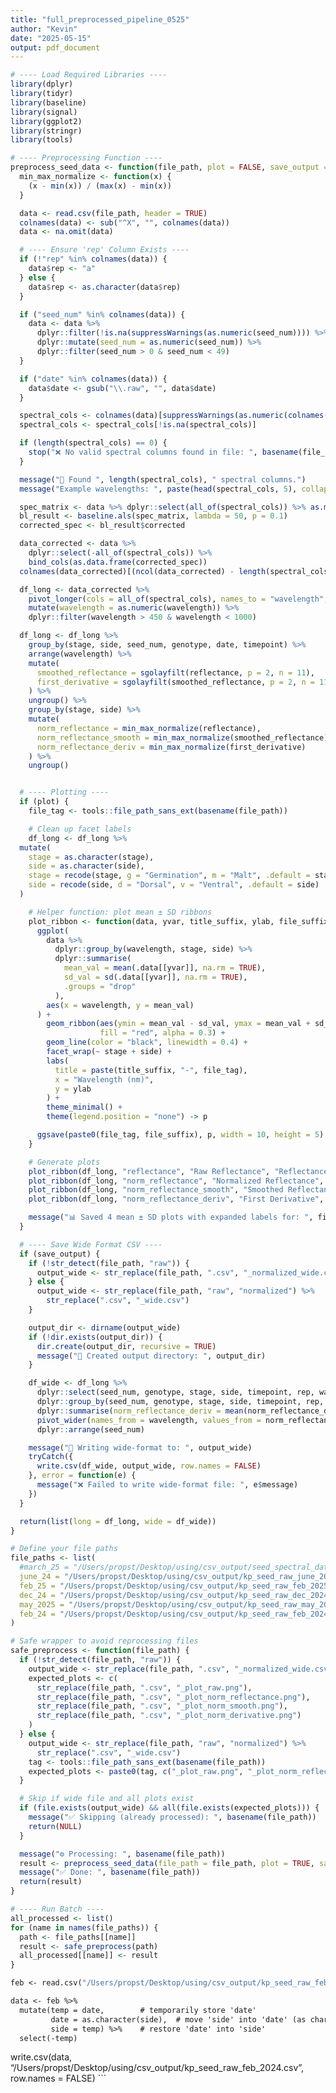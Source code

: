 ```yaml
---
title: "full_preprocessed_pipeline_0525"
author: "Kevin"
date: "2025-05-15"
output: pdf_document
---
```

```r

# ---- Load Required Libraries ----
library(dplyr)
library(tidyr)
library(baseline)
library(signal)
library(ggplot2)
library(stringr)
library(tools)

# ---- Preprocessing Function ----
preprocess_seed_data <- function(file_path, plot = FALSE, save_output = TRUE) {
  min_max_normalize <- function(x) {
    (x - min(x)) / (max(x) - min(x))
  }

  data <- read.csv(file_path, header = TRUE)
  colnames(data) <- sub("^X", "", colnames(data))
  data <- na.omit(data)

  # ---- Ensure 'rep' Column Exists ----
  if (!"rep" %in% colnames(data)) {
    data$rep <- "a"
  } else {
    data$rep <- as.character(data$rep)
  }

  if ("seed_num" %in% colnames(data)) {
    data <- data %>%
      dplyr::filter(!is.na(suppressWarnings(as.numeric(seed_num)))) %>%
      dplyr::mutate(seed_num = as.numeric(seed_num)) %>%
      dplyr::filter(seed_num > 0 & seed_num < 49)
  }

  if ("date" %in% colnames(data)) {
    data$date <- gsub("\\.raw", "", data$date)
  }

  spectral_cols <- colnames(data)[suppressWarnings(as.numeric(colnames(data))) > 390]
  spectral_cols <- spectral_cols[!is.na(spectral_cols)]

  if (length(spectral_cols) == 0) {
    stop("❌ No valid spectral columns found in file: ", basename(file_path))
  }

  message("🧪 Found ", length(spectral_cols), " spectral columns.")
  message("Example wavelengths: ", paste(head(spectral_cols, 5), collapse = ", "))

  spec_matrix <- data %>% dplyr::select(all_of(spectral_cols)) %>% as.matrix()
  bl_result <- baseline.als(spec_matrix, lambda = 50, p = 0.1)
  corrected_spec <- bl_result$corrected

  data_corrected <- data %>%
    dplyr::select(-all_of(spectral_cols)) %>%
    bind_cols(as.data.frame(corrected_spec))
  colnames(data_corrected)[(ncol(data_corrected) - length(spectral_cols) + 1):ncol(data_corrected)] <- spectral_cols

  df_long <- data_corrected %>%
    pivot_longer(cols = all_of(spectral_cols), names_to = "wavelength", values_to = "reflectance") %>%
    mutate(wavelength = as.numeric(wavelength)) %>%
    dplyr::filter(wavelength > 450 & wavelength < 1000)

  df_long <- df_long %>%
    group_by(stage, side, seed_num, genotype, date, timepoint) %>%
    arrange(wavelength) %>%
    mutate(
      smoothed_reflectance = sgolayfilt(reflectance, p = 2, n = 11),
      first_derivative = sgolayfilt(smoothed_reflectance, p = 2, n = 11, m = 1)
    ) %>%
    ungroup() %>%
    group_by(stage, side) %>%
    mutate(
      norm_reflectance = min_max_normalize(reflectance),
      norm_reflectance_smooth = min_max_normalize(smoothed_reflectance),
      norm_reflectance_deriv = min_max_normalize(first_derivative)
    ) %>%
    ungroup()


  # ---- Plotting ----
  if (plot) {
    file_tag <- tools::file_path_sans_ext(basename(file_path))

    # Clean up facet labels
    df_long <- df_long %>%
  mutate(
    stage = as.character(stage),
    side = as.character(side),
    stage = recode(stage, g = "Germination", m = "Malt", .default = stage),
    side = recode(side, d = "Dorsal", v = "Ventral", .default = side)
  )

    # Helper function: plot mean ± SD ribbons
    plot_ribbon <- function(data, yvar, title_suffix, ylab, file_suffix) {
      ggplot(
        data %>%
          dplyr::group_by(wavelength, stage, side) %>%
          dplyr::summarise(
            mean_val = mean(.data[[yvar]], na.rm = TRUE),
            sd_val = sd(.data[[yvar]], na.rm = TRUE),
            .groups = "drop"
          ),
        aes(x = wavelength, y = mean_val)
      ) +
        geom_ribbon(aes(ymin = mean_val - sd_val, ymax = mean_val + sd_val),
                    fill = "red", alpha = 0.3) +
        geom_line(color = "black", linewidth = 0.4) +
        facet_wrap(~ stage + side) +
        labs(
          title = paste(title_suffix, "-", file_tag),
          x = "Wavelength (nm)",
          y = ylab
        ) +
        theme_minimal() +
        theme(legend.position = "none") -> p

      ggsave(paste0(file_tag, file_suffix), p, width = 10, height = 5)
    }

    # Generate plots
    plot_ribbon(df_long, "reflectance", "Raw Reflectance", "Reflectance", "_plot_raw.png")
    plot_ribbon(df_long, "norm_reflectance", "Normalized Reflectance", "Normalized Reflectance", "_plot_norm_reflectance.png")
    plot_ribbon(df_long, "norm_reflectance_smooth", "Smoothed Reflectance", "Normalized Smoothed", "_plot_norm_smooth.png")
    plot_ribbon(df_long, "norm_reflectance_deriv", "First Derivative", "Normalized Derivative", "_plot_norm_derivative.png")

    message("📊 Saved 4 mean ± SD plots with expanded labels for: ", file_tag)
  }

  # ---- Save Wide Format CSV ----
  if (save_output) {
    if (!str_detect(file_path, "raw")) {
      output_wide <- str_replace(file_path, ".csv", "_normalized_wide.csv")
    } else {
      output_wide <- str_replace(file_path, "raw", "normalized") %>%
        str_replace(".csv", "_wide.csv")
    }

    output_dir <- dirname(output_wide)
    if (!dir.exists(output_dir)) {
      dir.create(output_dir, recursive = TRUE)
      message("📁 Created output directory: ", output_dir)
    }

    df_wide <- df_long %>%
      dplyr::select(seed_num, genotype, stage, side, timepoint, rep, wavelength, norm_reflectance_deriv) %>%
      dplyr::group_by(seed_num, genotype, stage, side, timepoint, rep, wavelength) %>%
      dplyr::summarise(norm_reflectance_deriv = mean(norm_reflectance_deriv, na.rm = TRUE), .groups = "drop") %>%
      pivot_wider(names_from = wavelength, values_from = norm_reflectance_deriv) %>%
      dplyr::arrange(seed_num)

    message("💾 Writing wide-format to: ", output_wide)
    tryCatch({
      write.csv(df_wide, output_wide, row.names = FALSE)
    }, error = function(e) {
      message("❌ Failed to write wide-format file: ", e$message)
    })
  }

  return(list(long = df_long, wide = df_wide))
}

```

```r
# Define your file paths
file_paths <- list(
  #march_25 = "/Users/propst/Desktop/using/csv_output/seed_spectral_data.csv",
  june_24 = "/Users/propst/Desktop/using/csv_output/kp_seed_raw_june_2024.csv",
  feb_25 = "/Users/propst/Desktop/using/csv_output/kp_seed_raw_feb_2025.csv",
  dec_24 = "/Users/propst/Desktop/using/csv_output/kp_seed_raw_dec_2024.csv",
  may_2025 = "/Users/propst/Desktop/using/csv_output/kp_seed_raw_may_2025.csv",
  feb_24 = "/Users/propst/Desktop/using/csv_output/kp_seed_raw_feb_2024.csv"
)

```

```r
# Safe wrapper to avoid reprocessing files
safe_preprocess <- function(file_path) {
  if (!str_detect(file_path, "raw")) {
    output_wide <- str_replace(file_path, ".csv", "_normalized_wide.csv")
    expected_plots <- c(
      str_replace(file_path, ".csv", "_plot_raw.png"),
      str_replace(file_path, ".csv", "_plot_norm_reflectance.png"),
      str_replace(file_path, ".csv", "_plot_norm_smooth.png"),
      str_replace(file_path, ".csv", "_plot_norm_derivative.png")
    )
  } else {
    output_wide <- str_replace(file_path, "raw", "normalized") %>%
      str_replace(".csv", "_wide.csv")
    tag <- tools::file_path_sans_ext(basename(file_path))
    expected_plots <- paste0(tag, c("_plot_raw.png", "_plot_norm_reflectance.png", "_plot_norm_smooth.png", "_plot_norm_derivative.png"))
  }

  # Skip if wide file and all plots exist
  if (file.exists(output_wide) && all(file.exists(expected_plots))) {
    message("✅ Skipping (already processed): ", basename(file_path))
    return(NULL)
  }

  message("⚙️ Processing: ", basename(file_path))
  result <- preprocess_seed_data(file_path = file_path, plot = TRUE, save_output = TRUE)
  message("✅ Done: ", basename(file_path))
  return(result)
}

```

```r

# ---- Run Batch ----
all_processed <- list()
for (name in names(file_paths)) {
  path <- file_paths[[name]]
  result <- safe_preprocess(path)
  all_processed[[name]] <- result
}
```

```4
feb <- read.csv("/Users/propst/Desktop/using/csv_output/kp_seed_raw_feb_022024.csv", header = TRUE )

data <- feb %>%
  mutate(temp = date,        # temporarily store 'date'
         date = as.character(side),  # move 'side' into 'date' (as character)
         side = temp) %>%    # restore 'date' into 'side'
  select(-temp) 
```
write.csv(data, "/Users/propst/Desktop/using/csv_output/kp_seed_raw_feb_2024.csv", row.names = FALSE)
```